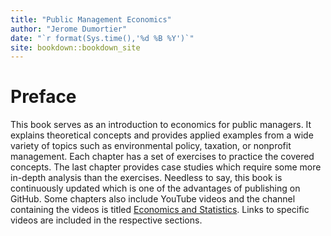 ```yaml
--- 
title: "Public Management Economics"
author: "Jerome Dumortier"
date: "`r format(Sys.time(),'%d %B %Y')`"
site: bookdown::bookdown_site
---
```


# Preface
This book serves as an introduction to economics for public managers. It explains theoretical concepts and provides applied examples from a wide variety of topics such as environmental policy, taxation, or nonprofit management. Each chapter has a set of exercises to practice the covered concepts. The last chapter provides case studies which require some more in-depth analysis than the exercises. Needless to say, this book is continuously updated which is one of the advantages of publishing on GitHub. Some chapters also include YouTube videos and the channel containing the videos is titled [Economics and Statistics](https://www.youtube.com/channel/UCoBs35b8uxxjlEknzXNH3OA). Links to specific videos are included in the respective sections.
